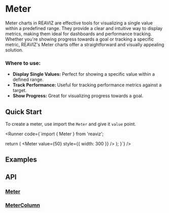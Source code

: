 
# Meter

Meter charts in REAVIZ are effective tools for visualizing a single value within a predefined range.
 They provide a clear and intuitive way to display metrics, making them ideal for dashboards and performance tracking.
 Whether you're showing progress towards a goal or tracking a specific metric, REAVIZ's Meter charts offer a straightforward and visually appealing solution.


### Where to use:
- **Display Single Values:** Perfect for showing a specific value within a defined range.
- **Track Performance:** Useful for tracking performance metrics against a target.
- **Show Progress:** Great for visualizing progress towards a goal.

## Quick Start
To create a meter, use import the `Meter` and give it `value` point.

<Runner code={`import { Meter } from 'reaviz';

  return (
    <Meter value={50} style={{ width: 300 }} />
  );
}`}
/>

## Examples
<StoryRenderer path="components/Meter.story.tsx" name="Basic" storybookKey="charts-meter--basic" />

## API
### [Meter](https://github.com/reaviz/reaviz/blob/master/src/Meter/Meter.tsx)
<PropsTable name="Meter" />

### [MeterColumn](https://github.com/reaviz/reaviz/blob/master/src/Meter/MeterColumn.tsx)
<PropsTable name="MeterColumn" />

